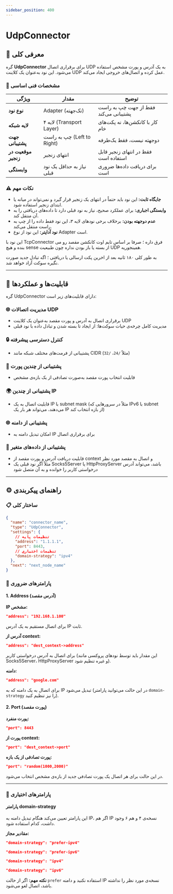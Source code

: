 ```yaml
---
sidebar_position: 400
---
```


# UdpConnector

## 📖 معرفی کلی

گره **UdpConnector** برای برقراری اتصال UDP به یک آدرس و پورت مشخص استفاده می‌شود. این نود به‌عنوان یک کلاینت UDP عمل کرده و اتصال‌های خروجی ایجاد می‌کند.

### 🔧 مشخصات فنی اساسی

| ویژگی              | مقدار                        | توضیح                                              |
|--------------------|------------------------------|----------------------------------------------------|
| **نوع نود**        | Adapter (تک‌جهته)            | فقط از جهت چپ به راست پشتیبانی می‌کند              |
| **لایه شبکه**      | لایه ۴ (Transport Layer)     | کار با کانکشن‌ها، نه پکت‌های خام                   |
| **جهت پشتیبانی**  | چپ به راست (Left to Right)   | دوجهته نیست، فقط یک‌طرفه                          |
| **موقعیت در زنجیر**| انتهای زنجیر                 | فقط در انتهای زنجیر قابل استفاده است               |
| **وابستگی**        | نیاز به حداقل یک نود قبلی     | برای دریافت داده‌ها ضروری است                      |

### ⚠️ نکات مهم

- **جایگاه ثابت:** این نود باید حتماً در انتهای یک زنجیر قرار گیرد و نمی‌تواند در میانه یا ابتدای زنجیر استفاده شود.
- **وابستگی اجباری:** برای عملکرد صحیح، نیاز به نود قبلی دارد تا داده‌های دریافتی را به آن منتقل کند.
- **عدم دوجهته بودن:** برخلاف برخی نودهای لایه ۳، این نود فقط داده را از چپ به راست منتقل می‌کند.
- **نود آداپتر:** این نود از نوع Adapter است.


این نود با TcpConnector فرق داره ؛ صرفا بر اساس تایم اوت کانکشن مقصد رو می بنده و هیچ sense از بسته یا باز بودن نداره
چون طبیعیت UDP همینجوریه.

به طور کلی ۱۸۰ ثانیه بعد از اخرین پکت ارسالی یا دریافتی ؛ اگه تبادل جدید صورت نگیره سوکت آزاد خواهد شد.

---

## 🎯 قابلیت‌ها و عملکردها

گره UdpConnector دارای قابلیت‌های زیر است:

### 🌐 مدیریت اتصالات UDP
- برقراری اتصال به آدرس و پورت مقصد به‌عنوان یک کلاینت UDP
- مدیریت کامل چرخه‌ی حیات سوکت‌ها: از ایجاد تا بسته شدن و تبادل داده با نود قبلی

### 🔒 کنترل دسترسی پیشرفته
- پشتیبانی از فرمت‌های مختلف شبکه مانند CIDR (مثلاً `/24`، `/32`)

### 🚪 پشتیبانی از چندین پورت
- قابلیت انتخاب پورت مقصد به‌صورت تصادفی از یک بازه‌ی مشخص

### 🌍 پشتیبانی از چندین IP
- قابلیت اتصال به یک IP با subnet mask (مثلاً در سرورهایی که IPv6 با subnet می‌دهند، می‌تواند هر بار یک IP از بازه انتخاب کند)

### 🌐 پشتیبانی از دامنه
- امکان تبدیل دامنه به IP برای برقراری اتصال

### 🔄 پشتیبانی از داده‌های متغیر
- قابلیت دریافت آدرس و پورت مقصد از context و اتصال به مقصد مورد نظر
- مثلاً اگر نود قبلی یک Socks5Server یا HttpProxyServer باشد، می‌تواند آدرس درخواستی کاربر را خوانده و به آن متصل شود

---

## ⚙️ راهنمای پیکربندی

### 📋 ساختار کلی

```json
{
  "name": "connector_name",
  "type": "UdpConnector",
  "settings": {
    // تنظیمات پایه
    "address": "1.1.1.1",
    "port": 8443,
    // تنظیمات اختیاری
    "domain-strategy": "ipv4"
  },
  "next": "next_node_name"
}
```

### 🔧 پارامترهای ضروری

#### 1. Address (آدرس مقصد)

**IP مشخص:**
```json
"address": "192.168.1.100"
```
برای اتصال مستقیم به یک آدرس IP ثابت.

**آدرس از context:**
```json
"address": "dest_context->address"
```
برای اتصال به آدرس درخواستی کاربر (این مقدار باید توسط نودهای پروکسی مانند Socks5Server، HttpProxyServer و غیره تنظیم شود).

**دامنه:**
```json
"address": "google.com"
```
برای اتصال به یک دامنه که به IP تبدیل می‌شود (در این حالت می‌توانید پارامتر `domain-strategy` را نیز تنظیم کنید).

#### 2. Port (پورت مقصد)

**پورت منفرد:**
```json
"port": 8443
```

**پورت از context:**
```json
"port": "dest_context->port"
```

**پورت تصادفی از یک بازه:**
```json
"port": "random(1000,2000)"
```

در این حالت برای هر اتصال یک پورت تصادفی جدید از بازه‌ی مشخص انتخاب می‌شود.


---

### 🔧 پارامترهای اختیاری

#### پارامتر domain-strategy

این پارامتر تعیین می‌کند هنگام تبدیل دامنه به IP، اگر هم IP نسخه‌ی ۴ و هم ۶ وجود داشت، کدام استفاده شود.

**مقادیر مجاز:**

```json
"domain-strategy": "prefer-ipv4"
```
```json
"domain-strategy": "prefer-ipv6"
```
```json
"domain-strategy": "ipv4"
```
```json
"domain-strategy": "ipv6"
```

**نکته مهم:**
اگر از حالت `prefer` استفاده نکنید و دامنه IP نسخه‌ی مورد نظر را نداشته باشد، اتصال لغو می‌شود.
